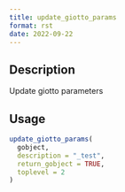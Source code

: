 ```yaml
--- 
title: update_giotto_params 
format: rst 
date: 2022-09-22 
--- 
```


## Description

Update giotto parameters


## Usage

```r
update_giotto_params(
  gobject,
  description = "_test",
  return_gobject = TRUE,
  toplevel = 2
)
```


